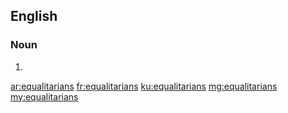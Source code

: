==English==

===Noun===
{{head|en|plural}}

# {{plural of|equalitarian|lang=en}}

[[ar:equalitarians]]
[[fr:equalitarians]]
[[ku:equalitarians]]
[[mg:equalitarians]]
[[my:equalitarians]]